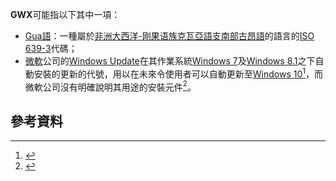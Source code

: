 '''GWX'''可能指以下其中一項：
* [[Gua語|Gua語]]：一種屬於[[非洲|非洲]][[大西洋-刚果语族|大西洋-刚果语族]][[克瓦亞語支|克瓦亞語支]][[南部古昂語|南部古昂語]]的語言的[[ISO_639-3|ISO 639-3]]代碼；
* [[微軟|微軟]]公司的[[Windows_Update|Windows Update]]在其作業系統[[Windows_7|Windows 7]]及[[Windows_8.1|Windows 8.1]]之下自動安裝的更新的代號，用以在未來令使用者可以自動更新至[[Windows_10|Windows 10]]<ref>{{cite news |url=http://www.myce.com/news/windows-update-silently-installs-windows-10-downloader-75647/ |title=Update for Windows 7 and 8.1 silently installs Windows 10 downloader |date=20415-04-05 |accessdate=2015-05-20 |language=en |archive-date=2021-01-09 |archive-url=https://web.archive.org/web/20210109115309/https://www.myce.com/news/windows-update-silently-installs-windows-10-downloader-75647/ |dead-url=no }}</ref>，而微軟公司沒有明確說明其用途的安裝元件<ref>{{cite web |url=https://support.microsoft.com/en-us/kb/3035583/ |title=Update enables additional capabilities for Windows Update notifications in Windows 8.1 and Windows 7 SP1 |language=en |date=2015-05-14 |accessdate=2015-05-20 |archive-date=2016-09-26 |archive-url=https://web.archive.org/web/20160926054344/https://support.microsoft.com/en-us/kb/3035583 |dead-url=no }}</ref>。

==參考資料==
{{reflist}}

{{disambig |cat=三字拉丁字母縮寫消歧義}}